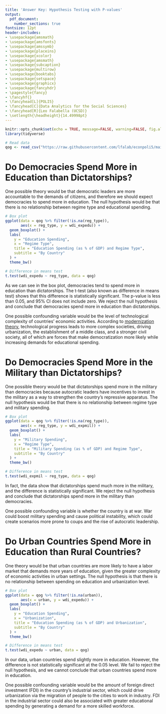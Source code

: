 ```yaml
---
title: 'Answer Key: Hypothesis Testing with P-values'
output: 
  pdf_document:
    number_sections: true
fontsize: 12pt
header-includes:
- \usepackage{amsmath}
- \usepackage{amsfonts}
- \usepackage{amssymb}
- \usepackage{placeins}
- \usepackage{xcolor}
- \usepackage{amsmath}
- \usepackage{subcaption}
- \usepackage{multirow}
- \usepackage{booktabs}
- \usepackage{setspace}
- \usepackage{graphicx}
- \usepackage{fancyhdr}
- \pagestyle{fancy}
- \fancyhf{}
- \fancyhead[L]{POLI5}
- \fancyhead[C]{Data Analytics for the Social Sciences}
- \fancyhead[R]{Leo Falabella (UCSD)}
- \setlength{\headheight}{14.49998pt}
---
```


```r
knitr::opts_chunk$set(echo = TRUE, message=FALSE, warning=FALSE, fig.align = "center")
library(tidyverse)
```

```r
# Read data
qog <- read_csv("https://raw.githubusercontent.com/lfalab/econpoli5/main/simplified_qog.csv")
```

# Do Democracies Spend More in Education than Dictatorships?

One possible theory would be that democratic leaders are more accountable to the demands of citizens, and therefore we should expect democracies to spend more in education. The null hypothesis would be that there is no relationship between regime type and educational spending.

```r
# Box plot
ggplot(data = qog %>% filter(!is.na(reg_type)),
       aes(x = reg_type, y = wdi_expedu)) +
  geom_boxplot() +
  labs(
    y = "Education Spending",
    x = "Regime Type",
    title = "Education Spending (as % of GDP) and Regime Type",
    subtitle = "By Country"
  ) +
  theme_bw()

# Difference in means test
t.test(wdi_expedu ~ reg_type, data = qog)
```

As we can see in the box plot, democracies tend to spend more in education than dictatorships. The t-test (also known as difference in means test) shows that this difference is statistically significant. The p-value is less than 0.05, and 95% CI does not include zero. We reject the null hypothesis and conclude that democracies spend more in education than dictatorships.

One possible confounding variable would be the level of technological complexity of countries' economic activities. According to [modernization theory](https://en.wikipedia.org/wiki/Modernization_theory#Modernization_and_democracy), technological progress leads to more complex societies, driving urbanization, the establishment of a middle class, and a stronger civil society, all of which are forces that make democratization more likely while increasing demands for educational spending.

# Do Democracies Spend More in the Military than Dictatorships?

One possible theory would be that dictatorships spend more in the military than democracies because autocratic leaders have incentives to invest in the military as a way to strengthen the country's repressive apparatus. The null hypothesis would be that there is no relationship between regime type and military spending.

```r
# Box plot
ggplot(data = qog %>% filter(!is.na(reg_type)),
       aes(x = reg_type, y = wdi_expmil)) +
  geom_boxplot() +
  labs(
    y = "Military Spending",
    x = "Regime Type",
    title = "Military Spending (as % of GDP) and Regime Type",
    subtitle = "By Country"
  ) +
  theme_bw()

# Difference in means test
t.test(wdi_expmil ~ reg_type, data = qog)
```

In fact, the data show that dictatorships spend much more in the military, and the difference is statistically significant. We reject the null hypothesis and conclude that dictatorships spend more in the military than democracies.

One possible confounding variable is whether the country is at war. War could boost military spending and cause political instability, which could create scenarios more prone to coups and the rise of autocratic leadership.

# Do Urban Countries Spend More in Education than Rural Countries?

One theory would be that urban countries are more likely to have a labor market that demands more years of education, given the greater complexity of economic activities in urban settings. The null hypothesis is that there is no relationship between spending on education and urbanization level.

```r
# Box plot
ggplot(data = qog %>% filter(!is.na(urban)),
       aes(x = urban, y = wdi_expedu)) +
  geom_boxplot() +
  labs(
    y = "Education Spending",
    x = "Urbanization",
    title = "Education Spending (as % of GDP) and Urbanization",
    subtitle = "By Country"
  ) +
  theme_bw()

# Difference in means test
t.test(wdi_expedu ~ urban, data = qog)
```

In our data, urban countries spend slightly more in education. However, the difference is not statistically significant at the 0.05 level. We fail to reject the null hypothesis, and we cannot conclude that urban countries spend more in education.

One possible confounding variable would be the amount of foreign direct investment (FDI) in the country's industrial sector, which could drive urbanization via the migration of people to the cities to work in industry. FDI in the industrial sector could also be associated with greater educational spending by generating a demand for a more skilled workforce.